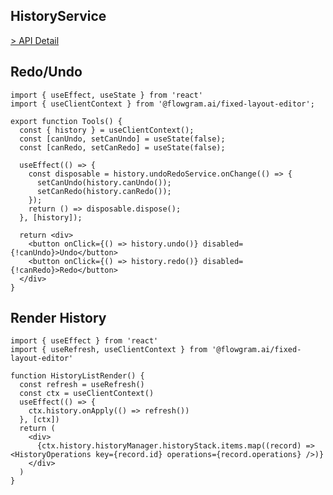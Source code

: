 ## HistoryService

[> API Detail](https://flowgram-ai.org/auto-docs/fixed-history-plugin/classes/HistoryService.html)

## Redo/Undo

```tsx pure
import { useEffect, useState } from 'react'
import { useClientContext } from '@flowgram.ai/fixed-layout-editor';

export function Tools() {
  const { history } = useClientContext();
  const [canUndo, setCanUndo] = useState(false);
  const [canRedo, setCanRedo] = useState(false);

  useEffect(() => {
    const disposable = history.undoRedoService.onChange(() => {
      setCanUndo(history.canUndo());
      setCanRedo(history.canRedo());
    });
    return () => disposable.dispose();
  }, [history]);

  return <div>
    <button onClick={() => history.undo()} disabled={!canUndo}>Undo</button>
    <button onClick={() => history.redo()} disabled={!canRedo}>Redo</button>
  </div>
}
```

## Render History

```tsx pure
import { useEffect } from 'react'
import { useRefresh, useClientContext } from '@flowgram.ai/fixed-layout-editor'

function HistoryListRender() {
  const refresh = useRefresh()
  const ctx = useClientContext()
  useEffect(() => {
    ctx.history.onApply(() => refresh())
  }, [ctx])
  return (
    <div>
      {ctx.history.historyManager.historyStack.items.map((record) => <HistoryOperations key={record.id} operations={record.operations} />)}
    </div>
  )
}
```
